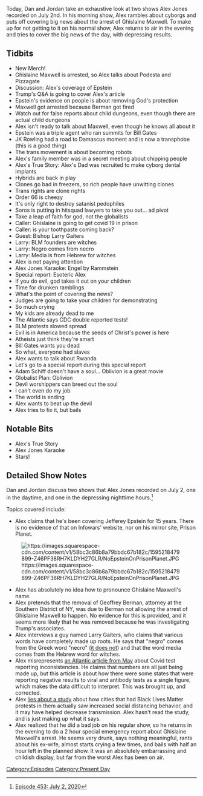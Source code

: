 {{DEFAULTSORT:
    #_EPISODE_0453:July 2, 2020
}}{{Episode
    | title           = July 2, 2020
    | caption         = Listen to this episode on [https://knowledgefight.libsyn.com/453-july-2-2020 Libsyn] [https://open.spotify.com/episode/3HVqmppJGiIzK4li1bvc9N Spotify], Read the [[Transcript/453: July 2, 2020|Unofficial Transcript]]
    | episodeNumber   = 453
    | length          = 02:03:38
    | airDate         = July 6, 2020
    | coverageDate    = July 2, 2020
    | episodeType     = [[:Category:Present Day|Present Day]]
    | appearance      = [[Ghislaine Maxwell]], [[Podesta Brothers]], [[Jeffrey Epstein]], [[Geoffrey Berman]], [[Bill Gates]], [[JK Rowling]], [[George Soros]], [[Bishop Larry Gaiters]], [[Adam Schiff]]
    | previousEpisode = [[452: Jordan Takes The Wheel 4]]
    | nextEpisode     = [[454: December 17, 2013]]
}}

{{Stub}}

Today, Dan and Jordan take an exhaustive look at two shows Alex Jones recorded on July 2nd. In his morning show, Alex rambles about cyborgs and puts off covering big news about the arrest of Ghislaine Maxwell. To make up for not getting to it on his normal show, Alex returns to air in the evening and tries to cover the big news of the day, with depressing results.

==Tidbits==

*New Merch!
*Ghislaine Maxwell is arrested, so Alex talks about Podesta and Pizzagate
*Discussion: Alex's coverage of Epstein
*Trump's Q&A is going to cover Alex's article
*Epstein's evidence on people is about removing God's protection
*Maxwell got arrested because Berman got fired
*Watch out for false reports about child dungeons, even though there are actual child dungeons
*Alex isn't ready to talk about Maxwell, even though he knows all about it
*Epstein was a triple agent who ran summits for Bill Gates
*JK Rowling had a road to Damascus moment and is now a transphobe (this is a good thing)
*The trans movement is about becoming robots
*Alex's family member was in a secret meeting about chipping people
*Alex's True Story: Alex's Dad was recruited to make cyborg dental implants
*Hybrids are back in play
*Clones go bad in freezers, so rich people have unwitting clones
*Trans rights are clone rights
*Order 66 is cheezy
*It's only right to destroy satanist pedophiles
*Soros is putting in hitsquad lawyers to take you out... ad pivot
*Take a leap of faith for god, not the globalists
*Caller: Ghislaine is going to get covid 19 in prison
*Caller: is your toothpaste coming back?
*Guest: Bishop Larry Gaiters
*Larry: BLM founders are witches
*Larry: Negro comes from necro
*Larry: Media is from Hebrew for witches
*Alex is not paying attention
*Alex Jones Karaoke: Engel by Rammstein
*Special report: Esoteric Alex
*If you do evil, god takes it out on your children
*Time for drunken ramblings
*What's the point of covering the news?
*Judges are going to take your children for demonstrating
*So much crying
*My kids are already dead to me
*The Atlantic says CDC double reported tests!
*BLM protests slowed spread
*Evil is in America because the seeds of Christ's power is here
*Atheists just think they're smart
*Bill Gates wants you dead
*So what, everyone had slaves
*Alex wants to talk about Rwanda
*Let's go to a special report during this special report
*Adam Schiff doesn't have a soul... Oblivion is a great movie
*Globalist Plan: Oblivion
*Devil worshippers can breed out the soul
*I can't even do my job
*The world is ending
*Alex wants to beat up the devil
*Alex tries to fix it, but bails

==Notable Bits==

*Alex's True Story
*Alex Jones Karaoke
*Stars!

==Detailed Show Notes==

Dan and Jordan discuss two shows that Alex Jones recorded on July 2, one in the daytime, and one in the depressing nighttime hours.<ref>[https://knowledgefight.com/research/2020/7/19/episode-453-july-2-2020 Episode 453: July 2, 2020]</ref>

Topics covered include:

*Alex claims that he's been covering Jefferey Epstein for 15 years. There is no evidence of that on Infowars' website, nor on his mirror site, Prison Planet.

[[File:https://images.squarespace-cdn.com/content/v1/58bc3c86b8a79bbdc67b182c/1595218479899-Z46PF38RH7KLDYH27GLR/NoEpsteinOnPrisonPlanet.JPG|thumb|none]]

*Alex has absolutely no idea how to pronounce Ghislaine Maxwell's name.
*Alex pretends that the removal of Geoffrey Berman, attorney at the Southern District of NY, was due to Berman not allowing the arrest of Ghislaine Maxwell to happen. No evidence for this is provided, and it seems more likely that he was removed because he was investigating Trump's associates.
*Alex interviews a guy named Larry Gaiters, who claims that various words have completely made up roots. He says that "negro" comes from the Greek word "necro" ([https://www.etymonline.com/word/negro it does not]) and that the word media comes from the Hebrew word for witches.
*Alex misrepresents [https://www.theatlantic.com/health/archive/2020/05/cdc-and-states-are-misreporting-covid-19-test-data-pennsylvania-georgia-texas/611935/ an Atlantic article from May] about Covid test reporting inconsistencies. He claims that numbers are all just being made up, but this article is about how there were some states that were reporting negative results to viral and antibody tests as a single figure, which makes the data difficult to interpret. This was brought up, and corrected.
*Alex [https://www.nber.org/papers/w27408.pdf lies about a study] about how cities that had Black Lives Matter protests in them actually saw increased social distancing behavior, and it may have helped decrease transmission. Alex hasn't read the study, and is just making up what it says.
*Alex realized that he did a bad job on his regular show, so he returns in the evening to do a 2 hour special emergency report about Ghislaine Maxwell's arrest. He seems very drunk, says nothing meaningful, rants about his ex-wife, almost starts crying a few times, and bails with half an hour left in the planned show. It was an absolutely embarrassing and childish display, but far from the worst Alex has been on air.

[[Category:Episodes]]
[[Category:Present Day]]
